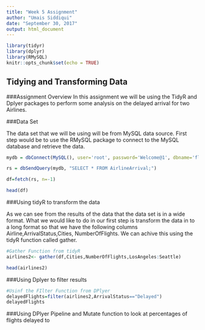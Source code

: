```yaml
---
title: "Week 5 Assignment"
author: "Umais Siddiqui"
date: "September 30, 2017"
output: html_document
---
```


```r
library(tidyr)
library(dplyr)
library(RMySQL)
knitr::opts_chunk$set(echo = TRUE)
```

## Tidying and Transforming Data


###Assignment Overview
In this assignment we will be using the TidyR and Dplyer packages to perform some analysis on the delayed arrival for two Airlines.

###Data Set

The data set that we will be using will be from MySQL data source. First step would be to use the RMySQL package to connect to the MySQL database and retrieve the data.



```r
mydb = dbConnect(MySQL(), user='root', password='Welcome@1', dbname='flights', host='localhost')

rs = dbSendQuery(mydb, "SELECT * FROM AirlineArrival;")

df=fetch(rs, n=-1)

head(df)
```

###Using tidyR to transform the data

As we can see from the results of the data that the data set is in a wide format. What we would like to do in our first step is transform the data in to a long format so that we have the following columns Airline,ArrivalStatus,Cities, NumberOfFlights. We can achive this using the tidyR function called gather.

```r
#Gather Function from tidyR
airlines2<- gather(df,Cities,NumberOfFlights,LosAngeles:Seattle)

head(airlines2)
```

###Using Dplyer to filter results

```r
#Usinf the FIlter Function from DPlyer
delayedFlights=filter(airlines2,ArrivalStatus=="Delayed")
delayedFlights
```


###Using DPlyer Pipeline and Mutate function to look at percentages of flights delayed to 